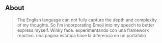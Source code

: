 ## About

> The English language can not fully capture the depth and complexity of my thoughts. So I'm incorporating Emoji into my speech to better express myself. Winky face.
experimentando con una framework reactivo.
una pagina estática hace la diferencia en un portafolio 
